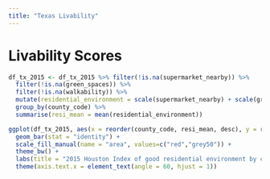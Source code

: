 ```yaml
---
title: "Texas Livability"
---
```


# Livability Scores 
```r
df_tx_2015 <- df_tx_2015 %>% filter(!is.na(supermarket_nearby)) %>%
  filter(!is.na(green_spaces)) %>%
  filter(!is.na(walkability)) %>%
  mutate(residential_environment = scale(supermarket_nearby) + scale(green_spaces) + scale(walkability)) %>%
  group_by(county_code) %>%
  summarise(resi_mean = mean(residential_environment))

ggplot(df_tx_2015, aes(x = reorder(county_code, resi_mean, desc), y = resi_mean, fill=factor(ifelse(county_code=="Harris","Highlighted","Normal")))) +
  geom_bar(stat = "identity") +
  scale_fill_manual(name = "area", values=c("red","grey50")) +
  theme_bw() + 
  labs(title = "2015 Houston Index of good residential environment by conuty", subtitle = "Residential environment = Near Supermarket + Green Space Access + Walkability", y = "Index of good residential environment", x = "County" ) +
  theme(axis.text.x = element_text(angle = 60, hjust = 1))
```